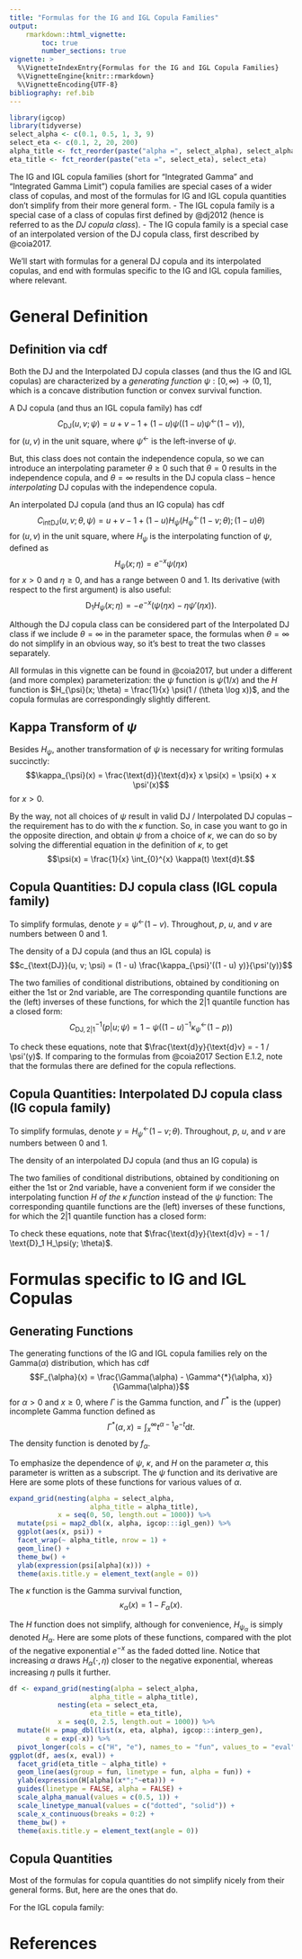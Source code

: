 ```yaml
---
title: "Formulas for the IG and IGL Copula Families"
output: 
    rmarkdown::html_vignette:
        toc: true
        number_sections: true
vignette: >
  %\VignetteIndexEntry{Formulas for the IG and IGL Copula Families}
  %\VignetteEngine{knitr::rmarkdown}
  %\VignetteEncoding{UTF-8}
bibliography: ref.bib
---
```



```r
library(igcop)
library(tidyverse)
select_alpha <- c(0.1, 0.5, 1, 3, 9)
select_eta <- c(0.1, 2, 20, 200)
alpha_title <- fct_reorder(paste("alpha =", select_alpha), select_alpha)
eta_title <- fct_reorder(paste("eta =", select_eta), select_eta)
```

The IG and IGL copula families (short for "Integrated Gamma" and "Integrated Gamma Limit") copula families are special cases of a wider class of copulas, and most of the formulas for IG and IGL copula quantities don't simplify from their more general form. 
- The IGL copula family is a special case of a class of copulas first defined by @dj2012 (hence is referred to as the _DJ copula class_).
- The IG copula family is a special case of an interpolated version of the DJ copula class, first described by @coia2017.

We'll start with formulas for a general DJ copula and its interpolated copulas, and end with formulas specific to the IG and IGL copula families, where relevant. 

# General Definition

## Definition via cdf

Both the DJ and the Interpolated DJ copula classes (and thus the IG and IGL copulas) are characterized by a _generating function_ $\psi:[0, \infty) \rightarrow (0, 1]$, which is a concave distribution function or convex survival function.

A DJ copula (and thus an IGL copula family) has cdf
$$C_{\text{DJ}}(u, v; \psi) = u + v - 1 + (1 - u) \psi\left((1 - u) \psi^{\leftarrow}(1 - v)\right),$$
for $(u, v)$ in the unit square, where $\psi^{\leftarrow}$ is the left-inverse of $\psi$. 

But, this class does not contain the independence copula, so we can introduce an interpolating parameter $\theta \geq 0$ such that $\theta = 0$ results in the independence copula, and $\theta = \infty$ results in the DJ copula class -- hence _interpolating_ DJ copulas with the independence copula. 

An interpolated DJ copula (and thus an IG copula) has cdf
$$C_{\text{intDJ}}(u, v; \theta, \psi) = u + v - 1 + (1 - u) H_{\psi}\left(H_{\psi}^{\leftarrow}(1 - v; \theta); (1 - u) \theta \right)$$
for $(u, v)$ in the unit square, where $H_{\psi}$ is the interpolating function of $\psi$, defined as
$$H_{\psi}(x; \eta) = e ^ {-x} \psi(\eta x)$$
for $x > 0$ and $\eta \geq 0$, and has a range between 0 and 1. Its derivative (with respect to the first argument) is also useful:
$$\text{D}_1 H_{\psi}(x; \eta) = - e ^ {-x} (\psi(\eta x) - \eta \psi'(\eta x)).$$

Although the DJ copula class can be considered part of the Interpolated DJ class if we include $\theta = \infty$ in the parameter space, the formulas when $\theta = \infty$ do not simplify in an obvious way, so it's best to treat the two classes separately.

All formulas in this vignette can be found in @coia2017, but under a different (and more complex) parameterization: the $\psi$ function is $\psi(1/x)$ and the $H$ function is $H_{\psi}(x; \theta) = \frac{1}{x} \psi(1 / (\theta \log x))$, and the copula formulas are correspondingly slightly different.

## Kappa Transform of $\psi$

Besides $H_{\psi}$, another transformation of $\psi$ is necessary for writing formulas succinctly:
$$\kappa_{\psi}(x) = \frac{\text{d}}{\text{d}x} x \psi(x) = \psi(x) + x \psi'(x)$$
for $x > 0$.

By the way, not all choices of $\psi$ result in valid DJ / Interpolated DJ copulas -- the requirement has to do with the $\kappa$ function. So, in case you want to go in the opposite direction, and obtain $\psi$ from a choice of $\kappa$, we can do so by solving the differential equation in the definition of $\kappa$, to get
$$\psi(x) = \frac{1}{x} \int_{0}^{x} \kappa(t) \text{d}t.$$

## Copula Quantities: DJ copula class (IGL copula family)

To simplify formulas, denote $y = \psi^{\leftarrow}(1 - v)$. Throughout, $p$, $u$, and $v$ are numbers between 0 and 1. 

The density of a DJ copula (and thus an IGL copula) is
$$c_{\text{DJ}}(u, v; \psi) = (1 - u) \frac{\kappa_{\psi}'((1 - u) y)}{\psi'(y)}$$

The two families of conditional distributions, obtained by conditioning on either the 1st or 2nd variable, are
\begin{equation}
\begin{split}
C_{\text{DJ}, 2 | 1}(v | u; \psi) & = 1 - \kappa_{\psi}((1 - u) y); \\
C_{\text{DJ}, 1 | 2}(u | v; \psi) & = 1 - (1 - u) ^ 2 \frac{\psi'((1 - u) y)}{\psi'(y)}.
\end{split}
\end{equation}
The corresponding quantile functions are the (left) inverses of these functions, for which the 2|1 quantile function has a closed form:
$$C_{\text{DJ}, 2 | 1}^{-1}(p | u; \psi) = 1 - \psi\left((1 - u) ^ {-1} \kappa_{\psi}^{\leftarrow}(1 - p) \right)$$

To check these equations, note that $\frac{\text{d}y}{\text{d}v} = - 1 / \psi'(y)$. If comparing to the formulas from @coia2017 Section E.1.2, note that the formulas there are defined for the copula reflections.

## Copula Quantities: Interpolated DJ copula class (IG copula family)

To simplify formulas, denote $y = H_{\psi} ^ {\leftarrow}(1 - v; \theta)$. Throughout, $p$, $u$, and $v$ are numbers between 0 and 1. 

The density of an interpolated DJ copula (and thus an IG copula) is
\begin{equation}
c_{\text{intDJ}}(u, v; \theta, \psi) = 
  \frac{\text{D}_1 H_{\kappa_{\psi}}(y; (1 - u) \theta)}
       {\text{D}_1 H_{\psi}(y; \theta)}
\end{equation}

The two families of conditional distributions, obtained by conditioning on either the 1st or 2nd variable, have a convenient form if we consider the interpolating function $H$ _of the $\kappa$ function_ instead of the $\psi$ function:
\begin{equation}
\begin{split}
C_{\text{intDJ}, 2 | 1}(v | u; \theta, \psi) & = 1 - H_{\kappa_{\psi}}\left(y; (1 - u) \theta \right) \\
C_{\text{intDJ}, 1 | 2}(u | v; \theta, \psi) & = 1 - (1 - u) 
  \frac{\text{D}_1 H_{\psi}(y; (1 - u) \theta)}
       {\text{D}_1 H_{\psi}(y; \theta)}\\
\end{split}
\end{equation}
The corresponding quantile functions are the (left) inverses of these functions, for which the 2|1 quantile function has a closed form:
\begin{equation}
\begin{split}
C_{\text{intDJ}, 2 | 1}^{-1}(p | u; \theta, \psi) & = 1 - H_{\psi} \left(
  H_{\kappa_{\psi}} ^ {\leftarrow} (1 - p; (1 - u) \theta); \theta
\right)
\end{split}
\end{equation}

To check these equations, note that $\frac{\text{d}y}{\text{d}v} = - 1 / \text{D}_1 H_\psi(y; \theta)$.

# Formulas specific to IG and IGL Copulas

## Generating Functions

The generating functions of the IG and IGL copula families rely on the Gamma($\alpha$) distribution, which has cdf
$$F_{\alpha}(x) = \frac{\Gamma(\alpha) - \Gamma^{*}(\alpha, x)}{\Gamma(\alpha)}$$
for $\alpha > 0$ and $x \ge 0$,
where $\Gamma$ is the Gamma function, and $\Gamma^{*}$ is the (upper) incomplete Gamma function defined as
$$\Gamma^{*}(\alpha, x) = \int_x^{\infty} t ^ {\alpha - 1} e ^ {-t} \text{d} t.$$
The density function is denoted by $f_{\alpha}$.

To emphasize the dependence of $\psi$, $\kappa$, and $H$ on the parameter $\alpha$, this parameter is written as a subscript. The $\psi$ function and its derivative are
\begin{equation}
\begin{split}
\psi_{\alpha}(x) & = 1 - F_{\alpha}(x) + \frac{\alpha}{x} F_{\alpha + 1}(x); \\
\psi_{\alpha}'(x) & = - \frac{\alpha}{x ^ 2} F_{\alpha + 1}(x).
\end{split}
\end{equation}
Here are some plots of these functions for various values of $\alpha$. 
```r
expand_grid(nesting(alpha = select_alpha,
                    alpha_title = alpha_title),
            x = seq(0, 50, length.out = 1000)) %>% 
  mutate(psi = map2_dbl(x, alpha, igcop:::igl_gen)) %>% 
  ggplot(aes(x, psi)) +
  facet_wrap(~ alpha_title, nrow = 1) +
  geom_line() +
  theme_bw() +
  ylab(expression(psi[alpha](x))) +
  theme(axis.title.y = element_text(angle = 0))
```

The $\kappa$ function is the Gamma survival function,
$$\kappa_{\alpha}(x) = 1 - F_{\alpha}(x).$$

The $H$ function does not simplify, although for convenience, $H_{\psi_{\alpha}}$ is simply denoted $H_{\alpha}$. Here are some plots of these functions, compared with the plot of the negative exponential $e^{-x}$ as the faded dotted line. Notice that increasing $\alpha$ draws $H_{\alpha}(\cdot, \eta)$ closer to the negative exponential, whereas increasing $\eta$ pulls it further.

```r
df <- expand_grid(nesting(alpha = select_alpha,
                    alpha_title = alpha_title),
            nesting(eta = select_eta,
                    eta_title = eta_title),
            x = seq(0, 2.5, length.out = 1000)) %>%
  mutate(H = pmap_dbl(list(x, eta, alpha), igcop:::interp_gen),
         e = exp(-x)) %>%
  pivot_longer(cols = c("H", "e"), names_to = "fun", values_to = "eval")
ggplot(df, aes(x, eval)) +
  facet_grid(eta_title ~ alpha_title) +
  geom_line(aes(group = fun, linetype = fun, alpha = fun)) +
  ylab(expression(H[alpha](x*";"~eta))) +
  guides(linetype = FALSE, alpha = FALSE) + 
  scale_alpha_manual(values = c(0.5, 1)) +
  scale_linetype_manual(values = c("dotted", "solid")) +
  scale_x_continuous(breaks = 0:2) +
  theme_bw() +
  theme(axis.title.y = element_text(angle = 0))
```


## Copula Quantities

Most of the formulas for copula quantities do not simplify nicely from their general forms. But, here are the ones that do.

For the IGL copula family:
\begin{equation}
\begin{split}
C_{\text{IGL}, 1 | 2}(u | v; \theta, \alpha) & = 
  1 - \frac{F_{\alpha + 1}((1 - u) y)}{F_{\alpha + 1}(y)}; \\
C_{\text{IGL}, 1 | 2}^{-1}(p | v; \theta, \alpha) & = 1 - \frac{1}{y}
  F_{\alpha + 1}^{-1}\left((1 - p) F_{\alpha + 1}(y)\right).
\end{split}
\end{equation}


# References
